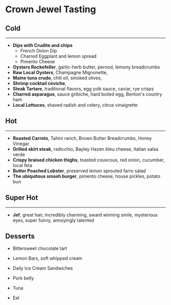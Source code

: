 # Crown Jewel Tasting

## Cold

---

- **Dips with Crudite and chips**
  - French Onion Dip
  - Charred Eggplant and lemon spread
  - Pimento Cheese
- **Oysters Rockefeller**, garlic-herb butter, pernod, lemony breadcrumbs
- **Raw Local Oysters**, Champagne Mignonette,
- **Maine tuna crudo**, chili oil, smoked olives,
- **Shrimp cocktail ceviche**,
- **Steak Tartare**, traditional flavors, egg yolk sauce, caviar, rye crisps
- **Charred asparagus**, sauce gribiche, hard boiled egg, Benton's country ham
- **Local Lettuces**, shaved radish and celery, citrus vinaigrette

## Hot

---

- **Roasted Carrots**, Tahini ranch, Brown Butter Breadcrumbs, Honey Vinegar
- **Grilled skirt steak**, radicchio, Bayley Hazen bleu cheese, Italian salsa verde
- **Crispy braised chicken thighs**, toasted couscous, red onion, cucumber, local feta
- **Butter Poached Lobster**, preserved lemon sprouted farro salad
- **The ubiquitous smash burger**, pimento cheese, house pickles, potato bun

## Super Hot

---

- **Jef**, great hair, incredibly charming, award winning smile, mysterious eyes, super funny, annoyingly talented

## Desserts

- Bittersweet chocolate tart
- Lemon Bars, soft whipped cream
- Daily Ice Cream Sandwiches

- Pork belly
- Tuna
- Eel
